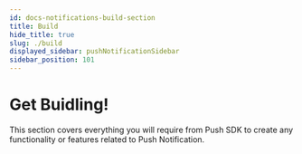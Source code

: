 ```yaml
---
id: docs-notifications-build-section
title: Build
hide_title: true
slug: ./build
displayed_sidebar: pushNotificationSidebar
sidebar_position: 101
---
```


# Get Buidling!

This section covers everything you will require from Push SDK to create any functionality or features related to Push Notification.

<head>
  <title>Build section | Push Notifications | Push Documentation</title>
</head>


<DocCardList />
